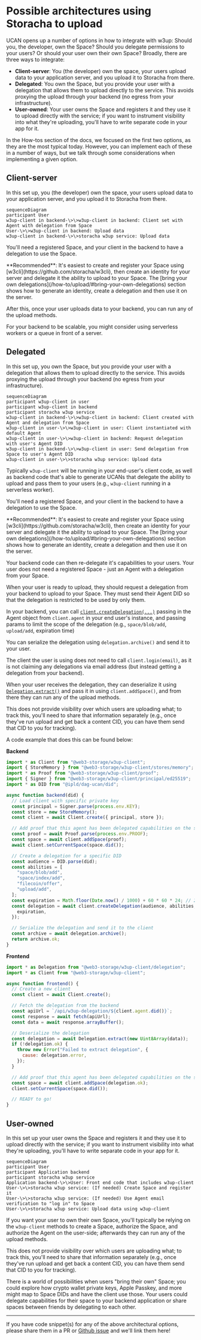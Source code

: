 
# Possible architectures using Storacha to upload

UCAN opens up a number of options in how to integrate with w3up: Should you, the developer, own the Space? Should you delegate permissions to your users? Or should your user own their own Space? Broadly, there are three ways to integrate:

- **Client-server**: You (the developer) own the space, your users upload data to your application server, and you upload it to Storacha from there.
- **Delegated**: You own the Space, but you provide your user with a delegation that allows them to upload directly to the service. This avoids proxying the upload through your backend (no egress from your infrastructure).
- **User-owned**: Your user owns the Space and registers it and they use it to upload directly with the service; if you want to instrument visibility into what they're uploading, you'll have to write separate code in your app for it.

In the How-tos section of the docs, we focused on the first two options, as they are the most typical today. However, you can implement each of these in a number of ways, but we talk through some considerations when implementing a given option.

## Client-server

In this set up, you (the developer) own the space, your users upload data to your application server, and you upload it to Storacha from there.

```mermaid
sequenceDiagram
participant User
w3up-client in backend-\>\>w3up-client in backend: Client set with Agent with delegation from Space
User-\>\>w3up-client in backend: Upload data
w3up-client in backend-\>\>storacha w3up service: Upload data
```

You'll need a registered Space, and your client in the backend to have a delegation to use the Space.

<Callout>
  **Recommended**: It's easiest to create and register your Space using
  [w3cli](https://github.com/storacha/w3cli), then create an identity for your
  server and delegate it the ability to upload to your Space. The [bring your
  own delegations](/how-to/upload/#bring-your-own-delegations) section shows how
  to generate an identity, create a delegation and then use it on the server.
</Callout>

After this, once your user uploads data to your backend, you can run any of the upload methods.

For your backend to be scalable, you might consider using serverless workers or a queue in front of a server.

## Delegated

In this set up, you own the Space, but you provide your user with a delegation that allows them to upload directly to the service. This avoids proxying the upload through your backend (no egress from your infrastructure).

```mermaid
sequenceDiagram
participant w3up-client in user
participant w3up-client in backend
participant storacha w3up service
w3up-client in backend-\>\>w3up-client in backend: Client created with Agent and delegation from Space
w3up-client in user-\>\>w3up-client in user: Client instantiated with default Agent
w3up-client in user-\>\>w3up-client in backend: Request delegation with user's Agent DID
w3up-client in backend-\>\>w3up-client in user: Send delegation from Space to user's Agent DID
w3up-client in user-\>\>storacha w3up service: Upload data
```

Typically `w3up-client` will be running in your end-user's client code, as well as backend code that's able to generate UCANs that delegate the ability to upload and pass them to your users (e.g., `w3up-client` running in a serverless worker).

You'll need a registered Space, and your client in the backend to have a delegation to use the Space.

<Callout>
  **Recommended**: It's easiest to create and register your Space using
  [w3cli](https://github.com/storacha/w3cli), then create an identity for your
  server and delegate it the ability to upload to your Space. The [bring your
  own delegations](/how-to/upload/#bring-your-own-delegations) section shows how
  to generate an identity, create a delegation and then use it on the server.
</Callout>

Your backend code can then re-delegate it's capabilities to your users. Your user does not need a registered Space - just an Agent with a delegation from your Space.

When your user is ready to upload, they should request a delegation from your backend to upload to your Space. They must send their Agent DID so that the delegation is restricted to be used by only them.

In your backend, you can call [`client.createDelegation(...)`](https://github.com/storacha/w3up/blob/main/packages/w3up-client/README.md#createdelegation) passing in the Agent object from `client.agent` in your end user's instance, and passing params to limit the scope of the delegation (e.g., `space/blob/add`, `upload/add`, expiration time)

You can serialize the delegation using `delegation.archive()` and send it to your user.

The client the user is using does not need to call `client.login(email)`, as it is not claiming any delegations via email address (but instead getting a delegation from your backend).

When your user receives the delegation, they can deserialize it using [`Delegation.extract()`](https://github.com/storacha/ucanto/blob/c8999a59852b61549d163532a83bac62290b629d/packages/core/src/delegation.js#L399) and pass it in using `client.addSpace()`, and from there they can run any of the upload methods.

<Callout type="info">
  This does not provide visibility over which users are uploading what; to track
  this, you'll need to share that information separately (e.g., once they've run
  upload and get back a content CID, you can have them send that CID to you for
  tracking).
</Callout>

A code example that does this can be found below:

**Backend**

```js
import * as Client from "@web3-storage/w3up-client";
import { StoreMemory } from "@web3-storage/w3up-client/stores/memory";
import * as Proof from "@web3-storage/w3up-client/proof";
import { Signer } from "@web3-storage/w3up-client/principal/ed25519";
import * as DID from "@ipld/dag-ucan/did";

async function backend(did) {
  // Load client with specific private key
  const principal = Signer.parse(process.env.KEY);
  const store = new StoreMemory();
  const client = await Client.create({ principal, store });

  // Add proof that this agent has been delegated capabilities on the space
  const proof = await Proof.parse(process.env.PROOF);
  const space = await client.addSpace(proof);
  await client.setCurrentSpace(space.did());

  // Create a delegation for a specific DID
  const audience = DID.parse(did);
  const abilities = [
    "space/blob/add",
    "space/index/add",
    "filecoin/offer",
    "upload/add",
  ];
  const expiration = Math.floor(Date.now() / 1000) + 60 * 60 * 24; // 24 hours from now
  const delegation = await client.createDelegation(audience, abilities, {
    expiration,
  });

  // Serialize the delegation and send it to the client
  const archive = await delegation.archive();
  return archive.ok;
}
```

**Frontend**

```js
import * as Delegation from "@web3-storage/w3up-client/delegation";
import * as Client from "@web3-storage/w3up-client";

async function frontend() {
  // Create a new client
  const client = await Client.create();

  // Fetch the delegation from the backend
  const apiUrl = `/api/w3up-delegation/${client.agent.did()}`;
  const response = await fetch(apiUrl);
  const data = await response.arrayBuffer();

  // Deserialize the delegation
  const delegation = await Delegation.extract(new Uint8Array(data));
  if (!delegation.ok) {
    throw new Error("Failed to extract delegation", {
      cause: delegation.error,
    });
  }

  // Add proof that this agent has been delegated capabilities on the space
  const space = await client.addSpace(delegation.ok);
  client.setCurrentSpace(space.did());

  // READY to go!
}
```

## User-owned

In this set up your user owns the Space and registers it and they use it to upload directly with the service; if you want to instrument visibility into what they're uploading, you'll have to write separate code in your app for it.

```mermaid
sequenceDiagram
participant User
participant Application backend
participant storacha w3up service
Application backend-\>\>User: Front end code that includes w3up-client
User-\>\>storacha w3up service: (If needed) Create Space and register it
User-\>\>storacha w3up service: (If needed) Use Agent email verification to "log in" to Space
User-\>\>storacha w3up service: Upload data using w3up-client
```

If you want your user to own their own Space, you'll typically be relying on the `w3up-client` methods to create a Space, authorize the Space, and authorize the Agent on the user-side; afterwards they can run any of the upload methods.

<Callout type="info">
  This does not provide visibility over which users are uploading what; to track
  this, you'll need to share that information separately (e.g., once they've run
  upload and get back a content CID, you can have them send that CID to you for
  tracking).
</Callout>

There is a world of possibilities when users "bring their own" Space; you could explore how crypto wallet private keys, Apple Passkey, and more might map to Space DIDs and have the client use those. Your users could delegate capabilities for their space to your backend application or share spaces between friends by delegating to each other.

---

If you have code snippet(s) for any of the above architectural options, please share them in a PR or [Github issue](https://github.com/storacha/www/issues) and we'll link them here!
